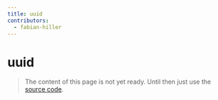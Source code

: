 ```yaml
---
title: uuid
contributors:
  - fabian-hiller
---
```


# uuid

> The content of this page is not yet ready. Until then just use the [source code](https://github.com/fabian-hiller/valibot/blob/main/library/src/validations/uuid/uuid.ts).
